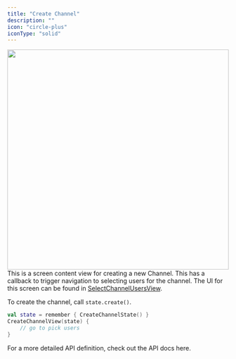 ```yaml
---
title: "Create Channel"
description: ""
icon: "circle-plus"
iconType: "solid"
---
```


<img 
height="500"  
width="100%"
src="/images/android-sdk/create-channel-view.png"
/>
This is a screen content view for creating a new Channel. This has a callback to trigger navigation to selecting users for the channel. The UI for this screen can be found in [SelectChannelUsersView](https://docs.botstacks.ai/sdk-reference/android/views#selectchannelusersview).

To create the channel, call `state.create()`.

```Kotlin
val state = remember { CreateChannelState() }
CreateChannelView(state) {
    // go to pick users
}
```
For a more detailed API definition, check out the API docs here.
